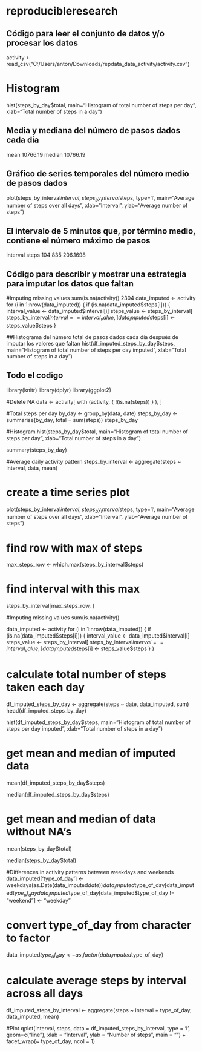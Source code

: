 # reproducibleresearch

## Código para leer el conjunto de datos y/o procesar los datos
activity <- read_csv("C:/Users/anton/Downloads/repdata_data_activity/activity.csv")

# Histogram
hist(steps_by_day$total, main="Histogram of total number of steps per day", 
     xlab="Total number of steps in a day")
     
## Media y mediana del número de pasos dados cada día
mean 10766.19
median 10766.19

## Gráfico de series temporales del número medio de pasos dados
plot(steps_by_interval$interval, steps_by_interval$steps, type='l', 
     main="Average number of steps over all days", xlab="Interval", 
     ylab="Average number of steps")
     

## El intervalo de 5 minutos que, por término medio, contiene el número máximo de pasos
interval    steps
104      835 206.1698

## Código para describir y mostrar una estrategia para imputar los datos que faltan
#Imputing missing values
sum(is.na(activity))
2304
data_imputed <- activity
for (i in 1:nrow(data_imputed)) {
  if (is.na(data_imputed$steps[i])) {
    interval_value <- data_imputed$interval[i]
    steps_value <- steps_by_interval[
      steps_by_interval$interval == interval_value,]
    data_imputed$steps[i] <- steps_value$steps
  }


##Histograma del número total de pasos dados cada día después de imputar los valores que faltan
hist(df_imputed_steps_by_day$steps, main="Histogram of total number of steps per day imputed", 
     xlab="Total number of steps in a day")
     






## Todo el codigo
library(knitr)
library(dplyr)
library(ggplot2)

#Delete NA 
data <- activity[ with (activity, { !(is.na(steps)) } ), ]

#Total steps per day
by_day <- group_by(data, date)
steps_by_day <- summarise(by_day, total = sum(steps))
steps_by_day

#Histogram
hist(steps_by_day$total, main="Histogram of total number of steps per day", 
     xlab="Total number of steps in a day")

summary(steps_by_day)

#Average daily activity pattern
steps_by_interval <- aggregate(steps ~ interval, data, mean)

# create a time series plot 
plot(steps_by_interval$interval, steps_by_interval$steps, type='l', 
     main="Average number of steps over all days", xlab="Interval", 
     ylab="Average number of steps")

# find row with max of steps
max_steps_row <- which.max(steps_by_interval$steps)

# find interval with this max
steps_by_interval[max_steps_row, ]

#Imputing missing values
sum(is.na(activity))

data_imputed <- activity
for (i in 1:nrow(data_imputed)) {
  if (is.na(data_imputed$steps[i])) {
    interval_value <- data_imputed$interval[i]
    steps_value <- steps_by_interval[
      steps_by_interval$interval == interval_value,]
    data_imputed$steps[i] <- steps_value$steps
  }
}

# calculate  total number of steps taken each day
df_imputed_steps_by_day <- aggregate(steps ~ date, data_imputed, sum)
head(df_imputed_steps_by_day)

hist(df_imputed_steps_by_day$steps, main="Histogram of total number of steps per day imputed", 
     xlab="Total number of steps in a day")

# get mean and median of imputed data
mean(df_imputed_steps_by_day$steps)

median(df_imputed_steps_by_day$steps)

# get mean and median of data without NA's
mean(steps_by_day$total)

median(steps_by_day$total)

#Differences in activity patterns between weekdays and weekends
data_imputed['type_of_day'] <- weekdays(as.Date(data_imputed$date))
data_imputed$type_of_day[data_imputed$type_of_day  %in% c('Saturday','Sunday') ] <- "weekend"
data_imputed$type_of_day[data_imputed$type_of_day != "weekend"] <- "weekday"

# convert type_of_day from character to factor
data_imputed$type_of_day <- as.factor(data_imputed$type_of_day)

# calculate average steps by interval across all days
df_imputed_steps_by_interval <- aggregate(steps ~ interval + type_of_day, data_imputed, mean)

#Plot
qplot(interval, 
      steps, 
      data = df_imputed_steps_by_interval, 
      type = 'l', 
      geom=c("line"),
      xlab = "Interval", 
      ylab = "Number of steps", 
      main = "") +
  facet_wrap(~ type_of_day, ncol = 1)


